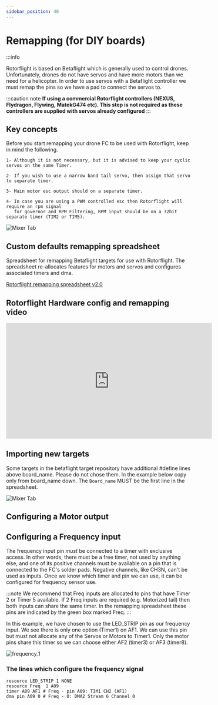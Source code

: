 ```yaml
---
sidebar_position: 40
---
```


# Remapping (for DIY boards)

:::info 

Rotorflight is based on Betaflight which is generally used to control drones. Unfortunately, drones do not have servos and have more motors than we need for a helicopter. In order to use servos with a Betaflight controller we must remap the pins so we have a pad to connect the servos to.

:::caution note
**If using a commercial Rotorflight controllers (NEXUS, Flydragon, Flywing, MatekG474 etc). This step is not required as these controllers are supplied with servos already configured**
:::

## Key concepts

Before you start remapping your drone FC to be used with Rotorflight, keep in mind the following.

    1- Although it is not necessary, but it is advised to keep your cyclic servos on the same Timer.

    2- If you wish to use a narrow band tail servo, then assign that servo to separate timer.

    3- Main motor esc output should on a separate timer.

    4- In case you are using a PWM controlled esc then Rotorflight will require an rpm signal
       for governor and RPM Filtering, RPM input should be on a 32bit separate timer (TIM2 or TIM5).

![Mixer Tab](./img/remapping-1.png)

## Custom defaults remapping spreadsheet
Spreadsheet for remapping Betaflight targets for use with Rotorflight. The spreadsheet re-allocates features for motors and servos and configures associated timers and dma.

[Rotorflight remapping spreadsheet v2.0](https://docs.google.com/spreadsheets/d/1HyrgZuycS6S4s6TsFGkf90Z2PnO5yLcSx2tpa1-f1Vs/copy)

## Rotorflight Hardware config and remapping video
<iframe width="560" height="315" src="https://www.youtube.com/embed/TNAeDaAjzfQ" title="YouTube video player" frameborder="0" allow="accelerometer; autoplay; clipboard-write; encrypted-media; gyroscope; picture-in-picture; web-share" allowfullscreen></iframe>

## Importing new targets 
Some targets in the betaflight target repository have additional #define lines above board_name. Please do not chose them. In the example below copy only from board_name down. The ``Board_name`` MUST be the first line in the spreadsheet.

![Mixer Tab](./img/remapping-2.png)

 ## Configuring a Motor output

 
 ## Configuring a Frequency input

The frequency input pin _must_ be connected to a timer with exclusive access.
In other words, there must be a free timer, not used by anything else, and one of its positive channels must be available
on a pin that is connected to the FC's solder pads. Negative channels, like CH3N, can't be used as inputs. Once we know which timer and pin we can use, it can be configured for
frequency sensor use. 

:::note
We recommend that Freq inputs are allocated to pins that have Timer 2 or Timer 5 available. If 2 Freq inputs are required (e.g. Motorized tail) then both inputs can share the same timer. In the remapping spreadsheet these pins are indicated by the green box marked Freq.
:::

In this example, we have chosen to use the LED_STRIP pin as our frequency input. We see there is only one option (Timer1) on AF1. We can use this pin but must not allocate any of the Servos or Motors to Timer1. Only the motor pins share this timer so we can choose either AF2 (timer3) or AF3 (timer8).

![frequency_1](./img/frequency_1.png)

### The lines which configure the frequency signal
```
resource LED_STRIP 1 NONE
resource Freq  1 A09
timer A09 AF1 # Freq - pin A09: TIM1 CH2 (AF1)
dma pin A09 0 # Freq - 0: DMA2 Stream 6 Channel 0

```



